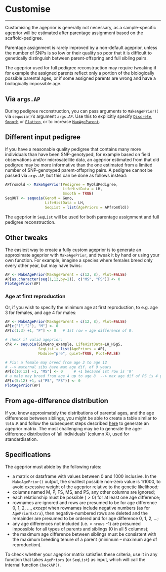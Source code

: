 # Customise {#sec:customAP}
 ----------------

Customising the ageprior is generally not necessary, as a sample-specific ageprior will be estimated after parentage assignment based on the scaffold-pedigree. 

Parentage assignment is rarely improved by a non-default ageprior, unless the number of SNPs is so low or their quality so poor that it is difficult to genetically distinguish between parent-offspring and full sibling pairs. 

The ageprior used for full pedigree reconstruction may require tweaking if for example the assigned parents reflect only a portion of the biologically possible parental ages, or if some assigned parents are wrong and have a biologically impossible age.  



## Via `args.AP`
During pedigree reconstruction, you can pass arguments to `MakeAgePrior()` via  `sequoia()`'s argument `args.AP`. Use this to explicitly specify [`Discrete`](#sec:Discrete), [`Smooth`](#sec:Smooth) or [`Flatten`](#sec:Flatten), or to increase [`MaxAgeParent`](#sec:MaxAgePO).  


## Different input pedigree
If you have a reasonable quality pedigree that contains many more individuals than have been SNP-genotyped, for example based on field observations and/or microsatellite data, an ageprior estimated from that old pedigree may be more informative than the one estimated from a limited number of SNP-genotyped parent-offspring pairs. A pedigree cannot be passed via `args.AP`, but this can be done as follows instead:

```r
APfromOld <- MakeAgePrior(Pedigree = MyOldPedigree,
                          LifeHistData = LH,
                          Smooth = TRUE)
SeqOUT <- sequoia(GenoM = Geno,
                  LifeHistData = LH,
                  SeqList = list(AgePriors = APfromOld))
```

The ageprior in `SeqList` will be used for both parentage assignment and full pedigree reconstruction. 


## Other tweaks
The easiest way to create a fully custom ageprior is to generate an approximate ageprior with `MakeAgePrior`, and tweak it by hand or using your own function. For example, imagine a species where females breed only every other year, but may have twins:
```r
AP <- MakeAgePrior(MaxAgeParent = c(12, 8), Plot=FALSE)
AP[as.character(seq(1,12,by=2)), c("MS", "FS")] <- 0
PlotAgePrior(AP)
```

### Age at first reproduction
Or, if you wish to specify the minimum age at first reproduction, to e.g. age 3 for females, and age 4 for males:
```r
AP <- MakeAgePrior(MaxAgeParent = c(12, 8), Plot=FALSE)
AP[c("1","2"), "M"] <- 0
AP[c(1:3) +1, "P"] <- 0   # 1st row = age difference of 0. 

# check if valid ageprior:
chk <- sequoia(SimGeno_example, LifeHistData=LH_HSg5, 
               SeqList = list(AgePriors = AP), 
               Module="pre", quiet=TRUE, Plot=FALSE)
```

```r
# Fix: a female may breed from age 3 to age 12
# --> maternal sibs have max age dif. of 9 years
AP[c(10:12) +1, "MS"] <- 0     # +1 because 1st row is '0'
# a male may breed from age 4 up to age 8  --> max age dif of PS is 4 years
AP[c(5:12) +1, c("PS", "FS")] <- 0
PlotAgePrior(AP)
```


## From age-difference distribution
If you know approximately the distributions of parental ages, and the age differences between siblings, you might be able to create a table similar to `tblA.R` and follow the subsequent steps described [here](#sec:tblAR) to generate an ageprior matrix. The most challenging may be to generate the age-difference distribution of 'all individuals' (column X), used for standardisation. 


## Specifications
The ageprior must abide by the following rules:

- a matrix or dataframe with values between 0 and 1000 inclusive. In the `MakeAgePrior()` output, the smallest possible non-zero value is 1/1000, to avoid excessive weight of the ageprior relative to the genetic likelihood;
- columns named M, P, FS, MS, and PS, any other columns are ignored;
- each relationship must be possible ($>0$) for at least one age difference;
- rownames are ignored and rows are presumed to be for age difference 0, 1, 2, ..., *except* when rownames include negative numbers (as for `AgePriorExtra`), then negative-numbered rows are deleted and the remainder are presumed to be ordered and for age difference 0, 1, 2, ...;
- any age differences not included (i.e. > `nrows` -1) are presumed impossible for all types of parents and siblings ($0$ in all 5 columns);
- the maximum age difference between siblings must be consistent with the maximum breeding tenure of a parent (minimum -- maximum age of reproduction).

To check whether your ageprior matrix satisfies these criteria, use it in any function that takes `AgePriors` (or `SeqList`) as input, which will call the internal function `CheckAP()`.



